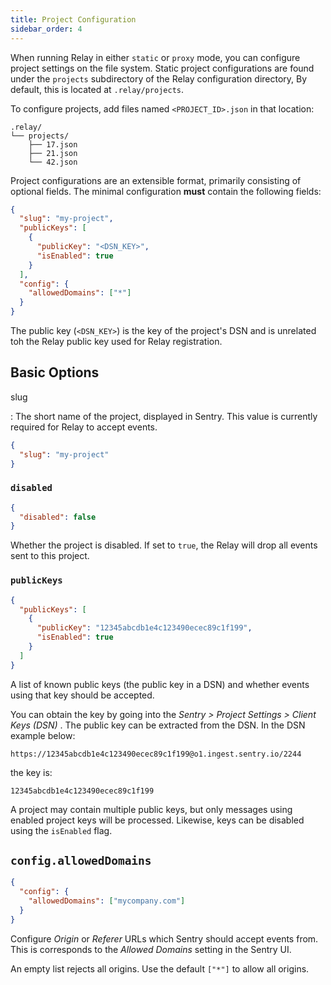```yaml
---
title: Project Configuration
sidebar_order: 4
---
```


When running Relay in either `static` or `proxy` mode, you can configure project settings on the file system. Static project configurations are found under the `projects` subdirectory of the Relay configuration directory, By default, this is located at `.relay/projects`.

To configure projects, add files named `<PROJECT_ID>.json` in that location:

```
.relay/
└── projects/
    ├── 17.json
    ├── 21.json
    └── 42.json
```

Project configurations are an extensible format, primarily consisting of optional
fields. The minimal configuration **must** contain the following fields:

```json
{
  "slug": "my-project",
  "publicKeys": [
    {
      "publicKey": "<DSN_KEY>",
      "isEnabled": true
    }
  ],
  "config": {
    "allowedDomains": ["*"]
  }
}
```

<Alert level="warning" title="Public Key">

The public key (`<DSN_KEY>`) is the key of the project's DSN and is unrelated toh the Relay public key used for Relay registration.

</Alert>

## Basic Options

slug

: The short name of the project, displayed in Sentry. This value is currently
required for Relay to accept events.

```json
{
  "slug": "my-project"
}
```

### `disabled`

```json
{
  "disabled": false
}
```

Whether the project is disabled. If set to `true`, the Relay will drop all
events sent to this project.

### `publicKeys`

```json
{
  "publicKeys": [
    {
      "publicKey": "12345abcdb1e4c123490ecec89c1f199",
      "isEnabled": true
    }
  ]
}
```

A list of known public keys (the public key in a DSN) and whether events using
that key should be accepted.

You can obtain the key by going into the _Sentry > Project Settings > Client
Keys (DSN)_ . The public key can be extracted from the DSN. In the DSN example
below:

```
https://12345abcdb1e4c123490ecec89c1f199@o1.ingest.sentry.io/2244
```

the key is:

```
12345abcdb1e4c123490ecec89c1f199
```

A project may contain multiple public keys, but only messages using enabled
project keys will be processed. Likewise, keys can be disabled using the
`isEnabled` flag.

## `config.allowedDomains`

```json
{
  "config": {
    "allowedDomains": ["mycompany.com"]
  }
}
```

Configure _Origin_ or _Referer_ URLs which Sentry should accept events from.
This is corresponds to the _Allowed Domains_ setting in the Sentry UI.

<Alert level="warning" title="Warning">

An empty list rejects all origins. Use the default `["*"]` to allow all origins.

</Alert>

[getting started]: /product/relay/
